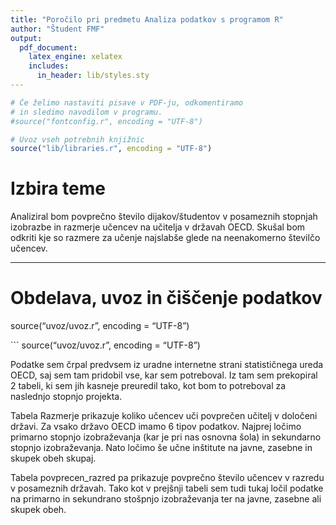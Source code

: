 ```yaml
---
title: "Poročilo pri predmetu Analiza podatkov s programom R"
author: "Študent FMF"
output:
  pdf_document:
    latex_engine: xelatex
    includes:
      in_header: lib/styles.sty
---
```


```r
# Če želimo nastaviti pisave v PDF-ju, odkomentiramo
# in sledimo navodilom v programu.
#source("fontconfig.r", encoding = "UTF-8")

# Uvoz vseh potrebnih knjižnic
source("lib/libraries.r", encoding = "UTF-8")
```

# Izbira teme

Analiziral bom povprečno število dijakov/študentov v posameznih stopnjah izobrazbe in razmerje učencev na učitelja v državah OECD. Skušal bom odkriti kje so razmere za učenje najslabše glede na neenakomerno številčo učencev. 

***

# Obdelava, uvoz in čiščenje podatkov

source("uvoz/uvoz.r", encoding = "UTF-8")

```
source("uvoz/uvoz.r", encoding = "UTF-8")

Podatke sem črpal predvsem iz uradne internetne strani statističnega ureda OECD, saj sem tam pridobil vse, kar sem potreboval. Iz tam sem prekopiral 2 tabeli, ki sem jih kasneje preuredil tako, kot bom to potreboval za naslednjo stopnjo projekta. 

Tabela Razmerje prikazuje koliko učencev uči povprečen učitelj v določeni državi. Za vsako državo OECD imamo 6 tipov podatkov. Najprej ločimo primarno stopnjo izobraževanja (kar je pri nas osnovna šola) in sekundarno stopnjo izobraževanja. Nato ločimo še učne inštitute na javne, zasebne in skupek obeh skupaj. 

Tabela povprecen_razred pa prikazuje povprečno število učencev v razredu v posameznih državah. Tako kot v prejšnji tabeli sem tudi tukaj ločil podatke na primarno in sekundrano stošpnjo izobraževanja ter na javne, zasebne ali skupek obeh. 

